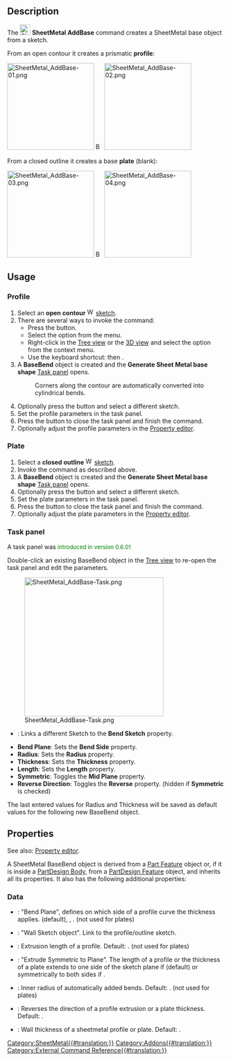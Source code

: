 {{UnfinishedDocu}}
<languages/>

{{Docnav
|
|[[SheetMetal_AddWall|AddWall]]
|[[SheetMetal_Workbench|SheetMetal]]
|IconL=
|IconR=SheetMetal_AddWall.svg
|IconC=Sheetmetal_workbench_icon.svg
}}

{{GuiCommand
|Name=SheetMetal AddBase
|MenuLocation=SheetMetal → Make Base Wall
|Workbenches=[[SheetMetal_Workbench|SheetMetal]]
|Shortcut={{KEY|C}} {{KEY|B}}
}}

== Description ==

The [[Image:SheetMetal_AddBase.svg|24px]] '''SheetMetal AddBase''' command creates a SheetMetal base object from a sketch. 

From an open contour it creates a prismatic '''profile''':

[[Image:SheetMetal_AddBase-01.png|200px|link=]] [[Image:Button_right.svg|16px|link=]]
[[Image:SheetMetal_AddBase-02.png|200px|link=]]


From a closed outline it creates a base '''plate''' (blank):

[[Image:SheetMetal_AddBase-03.png|200px|link=]] [[Image:Button_right.svg|16px|link=]]
[[Image:SheetMetal_AddBase-04.png|200px|link=]]

== Usage ==

===Profile===

# Select an '''open contour''' [[Image:Workbench_Sketcher.svg|16px]] [[Sketcher_Workbench|sketch]].
# There are several ways to invoke the command:
#* Press the {{Button|[[Image:SheetMetal_AddBase.svg|16px]] [[SheetMetal_AddBase|Make Base Wall]]}} button.
#* Select the {{MenuCommand|Sheet Metal → [[Image:SheetMetal_AddBase.svg|16px]] Make Base Wall}} option from the menu.
#* Right-click in the [[Tree_view|Tree view]] or the [[3D_view|3D view]] and select the {{MenuCommand|Sheet Metal → [[Image:SheetMetal_AddBase.svg|16px]] Make Base Wall}} option from the context menu.
#* Use the keyboard shortcut: {{KEY|C}} then {{KEY|B}}.
# A '''BaseBend''' object is created and  the '''Generate Sheet Metal base shape''' [[Task_panel|Task panel]] opens.
#: Corners along the contour are automatically converted into cylindrical bends.
# Optionally press the {{Button|Sketch}} button and select a different sketch.
# Set the profile parameters in the task panel.
# Press the {{Button|OK}} button to close the task panel and finish the command.
# Optionally adjust the profile parameters in the [[Property_editor|Property editor]].

===Plate===

# Select a '''closed outline''' [[Image:Workbench_Sketcher.svg|16px]] [[Sketcher_Workbench|sketch]].
# Invoke the command as described above.
# A '''BaseBend''' object is created and  the '''Generate Sheet Metal base shape''' [[Task_panel|Task panel]] opens.
# Optionally press the {{Button|Sketch}} button and select a different sketch.
# Set the plate parameters in the task panel.
# Press the {{Button|OK}} button to close the task panel and finish the command.
# Optionally adjust the plate parameters in the [[Property_editor|Property editor]].

===Task panel===

A task panel was <span style="font-size:small;color:green;">introduced in version 0.6.01</span>

Double-click an existing BaseBend object in the [[Tree_view| Tree view]] to re-open the task panel and edit the parameters.

[[Image:SheetMetal_AddBase-Task.png|320px]]

* {{Button|Sketch}}: Links a different Sketch to the '''Bend Sketch''' property.
* '''Bend Plane''': Sets the '''Bend Side''' property.
* '''Radius''': Sets the '''Radius''' property.
* '''Thickness''': Sets the '''Thickness''' property.
* '''Length''': Sets the '''Length''' property.
* '''Symmetric''': Toggles the '''Mid Plane''' property.
* '''Reverse Direction''': Toggles the '''Reverse''' property. (hidden if '''Symmetric''' is checked)

The last entered values for Radius and Thickness will be saved as default values for the following new BaseBend object.

== Properties ==

See also: [[Property_editor|Property editor]].

A SheetMetal BaseBend object is derived from a [[Part_Feature|Part Feature]] object or, if it is inside a [[PartDesign_Body|PartDesign Body]], from a [[PartDesign_Feature|PartDesign Feature]] object, and inherits all its properties. It also has the following additional properties:

=== Data ===

{{Properties_Title|Parameters}}

* {{PropertyData|Bend Side|Enumeration}}: "Bend Plane", defines on which side of a profile curve the thickness applies. {{value|Outside}} (default), {{value|Inside}}, {{value| Middle}}. (not used for plates)
* {{PropertyData|Bend Sketch|Link}}: "Wall Sketch object". Link to the profile/outline sketch.
* {{PropertyData|Length|Length}}: Extrusion length of a profile. Default: {{value|100,00 mm}}. (not used for plates)
* {{PropertyData|Mid Plane|Bool}}: "Extrude Symmetric to Plane". The length of a profile or the thickness of a plate extends to one side of the sketch plane if {{FALSE}} (default) or symmetrically to both sides if {{TRUE}}.
* {{PropertyData|Radius|Length}}: Inner radius of automatically added bends. Default: {{value|1,00 mm}}. (not used for plates)
* {{PropertyData|Reverse|Bool}}: Reverses the direction of a profile extrusion or a plate thickness. Default: {{FALSE}}.
* {{PropertyData|Thickness|Length}}: Wall thickness of a sheetmetal profile or plate. Default: {{value|1,00 mm}}.


{{Docnav
|
|[[SheetMetal_AddWall|AddWall]]
|[[SheetMetal_Workbench|SheetMetal]]
|IconL=
|IconR=SheetMetal_AddWall.svg
|IconC=Sheetmetal_workbench_icon.svg
}}

[[Category:SheetMetal{{#translation:}}]]
[[Category:Addons{{#translation:}}]]
[[Category:External Command Reference{{#translation:}}]]